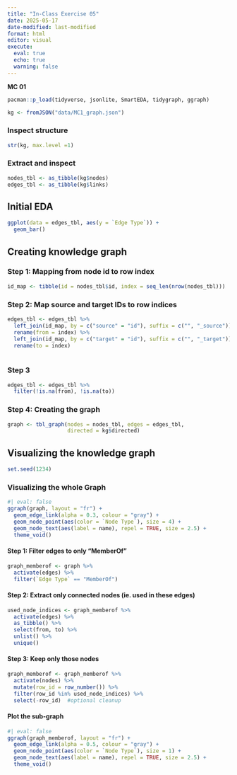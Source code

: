 ```yaml
---
title: "In-Class Exercise 05"
date: 2025-05-17
date-modified: last-modified
format: html
editor: visual
execute: 
  eval: true
  echo: true
  warning: false
---
```


**MC 01**

```r
pacman::p_load(tidyverse, jsonlite, SmartEDA, tidygraph, ggraph)

```

```r
kg <- fromJSON("data/MC1_graph.json")
```

### Inspect structure

```r
str(kg, max.level =1)
```

### Extract and inspect

```r
nodes_tbl <- as_tibble(kg$nodes)
edges_tbl <- as_tibble(kg$links)
```

## Initial EDA

```r
ggplot(data = edges_tbl, aes(y = `Edge Type`)) + 
  geom_bar()
```

## Creating knowledge graph

### Step 1: Mapping from node id to row index

```r
id_map <- tibble(id = nodes_tbl$id, index = seq_len(nrow(nodes_tbl)))
```

### Step 2: Map source and target IDs to row indices

```r
edges_tbl <- edges_tbl %>%
  left_join(id_map, by = c("source" = "id"), suffix = c("", "_source")) %>%
  rename(from = index) %>%
  left_join(id_map, by = c("target" = "id"), suffix = c("", "_target")) %>%
  rename(to = index)
  
```

### Step 3

```r
edges_tbl <- edges_tbl %>%
  filter(!is.na(from), !is.na(to))
```

### Step 4: Creating the graph

```r
graph <- tbl_graph(nodes = nodes_tbl, edges = edges_tbl, 
                   directed = kg$directed)
```

## Visualizing the knowledge graph

```r
set.seed(1234)
```

### Visualizing the whole Graph

```r
#| eval: false
ggraph(graph, layout = "fr") + 
  geom_edge_link(alpha = 0.3, colour = "gray") +
  geom_node_point(aes(color = `Node Type`), size = 4) +
  geom_node_text(aes(label = name), repel = TRUE, size = 2.5) +
  theme_void()
```

#### Step 1: Filter edges to only "MemberOf"

```r
graph_memberof <- graph %>%
  activate(edges) %>%
  filter(`Edge Type` == "MemberOf")
```

#### Step 2: Extract only connected nodes (ie. used in these edges)

```r
used_node_indices <- graph_memberof %>%
  activate(edges) %>%
  as_tibble() %>%
  select(from, to) %>%
  unlist() %>%
  unique()
```

#### Step 3: Keep only those nodes

```r
graph_memberof <- graph_memberof %>%
  activate(nodes) %>%
  mutate(row_id = row_number()) %>%
  filter(row_id %in% used_node_indices) %>%
  select(-row_id)  #optional cleanup
```

#### Plot the sub-graph

```r
#| eval: false
ggraph(graph_memberof, layout = "fr") + 
  geom_edge_link(alpha = 0.5, colour = "gray") +
  geom_node_point(aes(color = `Node Type`), size = 1) +
  geom_node_text(aes(label = name), repel = TRUE, size = 2.5) +
  theme_void()
```
